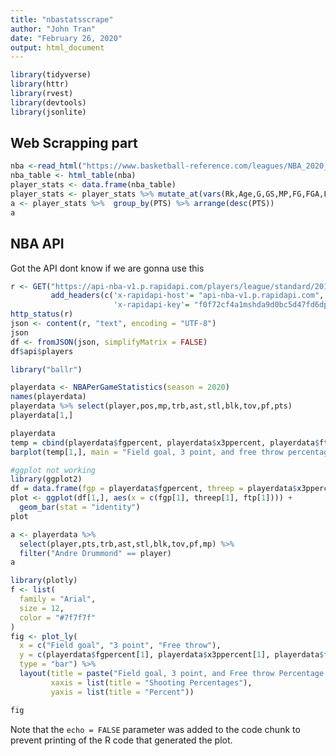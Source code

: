 ```yaml
---
title: "nbastatsscrape"
author: "John Tran"
date: "February 26, 2020"
output: html_document
---
```


```r
library(tidyverse)
library(httr)
library(rvest)
library(devtools)
library(jsonlite)

```

## Web Scrapping part

```r
nba <-read_html("https://www.basketball-reference.com/leagues/NBA_2020_per_game.html") 
nba_table <- html_table(nba)
player_stats <- data.frame(nba_table)
player_stats <- player_stats %>% mutate_at(vars(Rk,Age,G,GS,MP,FG,FGA,FG.,X3P,X3PA,X3P.,X2P,eFG.,FT,FTA,FT.,ORB,DRB,TRB,AST,STL,BLK,TOV,PF,PTS),funs(as.numeric)) %>% drop_na
a <- player_stats %>%  group_by(PTS) %>% arrange(desc(PTS))
a
```

## NBA API
Got the API dont know if we are gonna use this

```r

r <- GET("https://api-nba-v1.p.rapidapi.com/players/league/standard/2019",
         add_headers(c('x-rapidapi-host'= "api-nba-v1.p.rapidapi.com", 
                       'x-rapidapi-key'= "f0f72cf4a1mshda9d0bc5d47fd6dp13c50cjsn5d6698b12436")))
http_status(r)
json <- content(r, "text", encoding = "UTF-8")
json
df <- fromJSON(json, simplifyMatrix = FALSE)
df$api$players


```




```r

library("ballr")

playerdata <- NBAPerGameStatistics(season = 2020)
names(playerdata)
playerdata %>% select(player,pos,mp,trb,ast,stl,blk,tov,pf,pts)
playerdata[1,]
```

```r
playerdata
temp = cbind(playerdata$fgpercent, playerdata$x3ppercent, playerdata$ftpercent)
barplot(temp[1,], main = "Field goal, 3 point, and free throw percentage", xlab = "Shooting percenages", ylab = "Percent", names.arg = c("FG%", "3P%", "FT%"))
```

```r
#ggplot not working
library(ggplot2)
df = data.frame(fgp = playerdata$fgpercent, threep = playerdata$x3ppercent, ftp = playerdata$ftpercent)
plot <- ggplot(df[1,], aes(x = c(fgp[1], threep[1], ftp[1]))) +
  geom_bar(stat = "identity")
plot
```



```r
a <- playerdata %>% 
  select(player,pts,trb,ast,stl,blk,tov,pf,mp) %>% 
  filter("Andre Drummond" == player)
a
```

```r
library(plotly)
f <- list(
  family = "Arial",
  size = 12,
  color = "#7f7f7f"
)
fig <- plot_ly(
  x = c("Field goal", "3 point", "Free throw"),
  y = c(playerdata$fgpercent[1], playerdata$x3ppercent[1], playerdata$ftpercent[1]),
  type = "bar") %>% 
  layout(title = paste("Field goal, 3 point, and Free throw Percentage of ", playerdata$player[1]),
         xaxis = list(title = "Shooting Percentages"),
         yaxis = list(title = "Percent"))

fig
```
Note that the `echo = FALSE` parameter was added to the code chunk to prevent printing of the R code that generated the plot.

